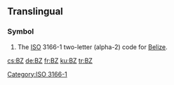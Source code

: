 {{also|Bz|.bz}}
==Translingual==

===Symbol===
{{head|mul|symbol}}
# The [[ISO]] 3166-1 two-letter (alpha-2) code for [[Belize]].

[[Category:ISO 3166-1]]

[[cs:BZ]]
[[de:BZ]]
[[fr:BZ]]
[[ku:BZ]]
[[tr:BZ]]